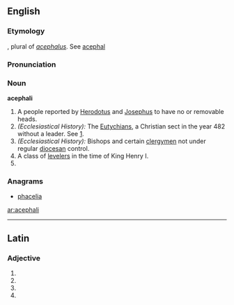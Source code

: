 ==English==

===Etymology===
{{etyl|LL.}}, plural of ''[[acephalus]]''. See [[acephal]]

===Pronunciation===
{{a|UK}} {{IPA|/ɑːˈsɛf.æ.lɪi/}} {{SAMPA|/A:"sEf.{.li:/}}
{{hyphenation|aah-SEPH-a-ly, -lee}}

===Noun===
'''acephali''' {{p}}

# A people reported by [[Herodotus]] and [[Josephus]] to have no or removable heads.
# ''(Ecclesiastical History):'' The [[Eutychian]]s, a Christian sect in the year 482 without a leader.  See [http://www.newadvent.org/cathen/01100c.htm].
# ''(Ecclesiastical History):'' Bishops and certain [[clergymen]] not under regular [[diocesan]] control.
# A class of [[leveler]]s in the time of King Henry I.
# {{plural of|acephalus}}

===Anagrams===
* [[phacelia#English|phacelia]]

[[ar:acephali]]

----
==Latin==

===Adjective===
{{la-adj-form|acephalī}}

# {{inflection of|acephalus|acephalus|nom|m|p|lang=la}}
# {{inflection of|acephalus|acephalus|gen|m|s|lang=la}}
# {{inflection of|acephalus|acephalus|gen|n|s|lang=la}}
# {{inflection of|acephalus|acephalus|voc|m|p|lang=la}}
{{count page|[[Wiktionary:Page count]]}}
{{rfc-auto}}